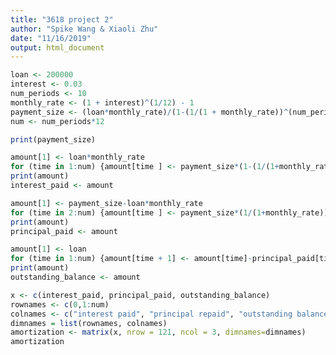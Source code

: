 ```yaml
---
title: "3618 project 2"
author: "Spike Wang & Xiaoli Zhu"
date: "11/16/2019"
output: html_document
---
```

```r
loan <- 200000
interest <- 0.03
num_periods <- 10
monthly_rate <- (1 + interest)^(1/12) - 1
payment_size <- (loan*monthly_rate)/(1-(1/(1 + monthly_rate))^(num_periods*12))
num <- num_periods*12

print(payment_size)

```
```r
amount[1] <- loan*monthly_rate
for (time in 1:num) {amount[time ] <- payment_size*(1-(1/(1+monthly_rate))^(num-time+1))}
print(amount)
interest_paid <- amount
```
```r
amount[1] <- payment_size-loan*monthly_rate
for (time in 2:num) {amount[time ] <- payment_size*(1/(1+monthly_rate))^(num-time+1)}
print(amount)
principal_paid <- amount
```

```r
amount[1] <- loan
for (time in 1:num) {amount[time + 1] <- amount[time]-principal_paid[time ]}
print(amount)
outstanding_balance <- amount
```

```r
x <- c(interest_paid, principal_paid, outstanding_balance)
rownames <- c(0,1:num)
colnames <- c("interest paid", "principal repaid", "outstanding balance")
dimnames = list(rownames, colnames)
amortization <- matrix(x, nrow = 121, ncol = 3, dimnames=dimnames)
amortization
```

